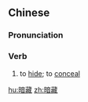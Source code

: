 ==Chinese==
{{zh-forms}}

===Pronunciation===
{{zh-pron
|m=àncáng
|c=am3 cong4
|mn=qz,xm,zz:àm-chông/tw:àm-chhàng
|cat=v
}}

===Verb===
{{zh-verb}}

# to [[hide]]; to [[conceal]]

[[hu:暗藏]]
[[zh:暗藏]]